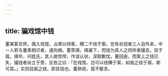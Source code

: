 ```yaml
---
---
---
```

title: 骗戏馆中钱
---



董某客京师，偶入戏馆，占席以待客，横二千钱于案。忽有衣冠者三人自外来，中一人若与董素相识者，遽向揖。董答揖，揖甫下，而钱为其人之同伴者撮去，挂于肩。揖毕，问姓氏，其人故惊愕，作误认状，深致歉忱。董回座，而案上之钱已失，撮钱者尚立于旁，反咎之曰：「在戏馆，岂可以钱横于案，如我之挂于肩，斯可耳。」实则挂肩之钱，即其钱也。董熟视，竟不敢言。
